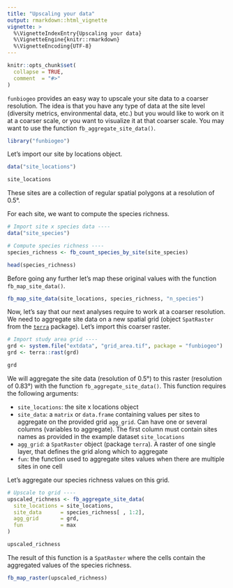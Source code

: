 ```yaml
---
title: "Upscaling your data"
output: rmarkdown::html_vignette
vignette: >
  %\VignetteIndexEntry{Upscaling your data}
  %\VignetteEngine{knitr::rmarkdown}
  %\VignetteEncoding{UTF-8}
---
```


```r
knitr::opts_chunk$set(
  collapse = TRUE,
  comment  = "#>"
)
```


`funbiogeo` provides an easy way to upscale your site data to a coarser resolution.
The idea is that you have any type of data at the site level (diversity metrics, 
environmental data, etc.) but you would like to work on it at a coarser scale, 
or you want to visualize it at that coarser scale. You may want to use the function
`fb_aggregate_site_data()`.


```r
library("funbiogeo")
```

Let's import our site by locations object.


```r
data("site_locations")

site_locations
```

These sites are a collection of regular spatial polygons at a resolution of 0.5°.

For each site, we want to compute the species richness. 


```r
# Import site x species data ----
data("site_species")

# Compute species richness ----
species_richness <- fb_count_species_by_site(site_species)

head(species_richness)
```

Before going any further let's map these original values with the function
`fb_map_site_data()`.


```r
fb_map_site_data(site_locations, species_richness, "n_species")
```

Now, let's say that our next analyses require to work at a coarser resolution. We need to
aggregate site data on a new spatial grid (object `SpatRaster` from the 
[`terra`](http://cran.r-project.org/package=terra) package). Let's import this coarser raster.


```r
# Import study area grid ----
grd <- system.file("extdata", "grid_area.tif", package = "funbiogeo")
grd <- terra::rast(grd)

grd
```

We will aggregate the site data (resolution of 0.5°) to this raster (resolution of 0.83°) 
with the function `fb_aggregate_site_data()`. This function requires the following arguments:

- `site_locations`: the site x locations object
- `site_data`: a `matrix` or `data.frame` containing values per sites to aggregate on the provided grid `agg_grid`. Can have one or several columns (variables to aggregate). The first column must contain sites names as provided in the example dataset `site_locations`
- `agg_grid`: a `SpatRaster` object (package `terra`). A raster of one single layer, that defines the grid along which to aggregate
- `fun`: the function used to aggregate sites values when there are multiple sites in one cell

Let's aggregate our species richness values on this grid.


```r
# Upscale to grid ----
upscaled_richness <- fb_aggregate_site_data(
  site_locations = site_locations,
  site_data      = species_richness[ , 1:2],
  agg_grid       = grd,
  fun            = max
)

upscaled_richness
```

The result of this function is a `SpatRaster` where the cells contain the aggregated values of the species richness.


```r
fb_map_raster(upscaled_richness)
```
